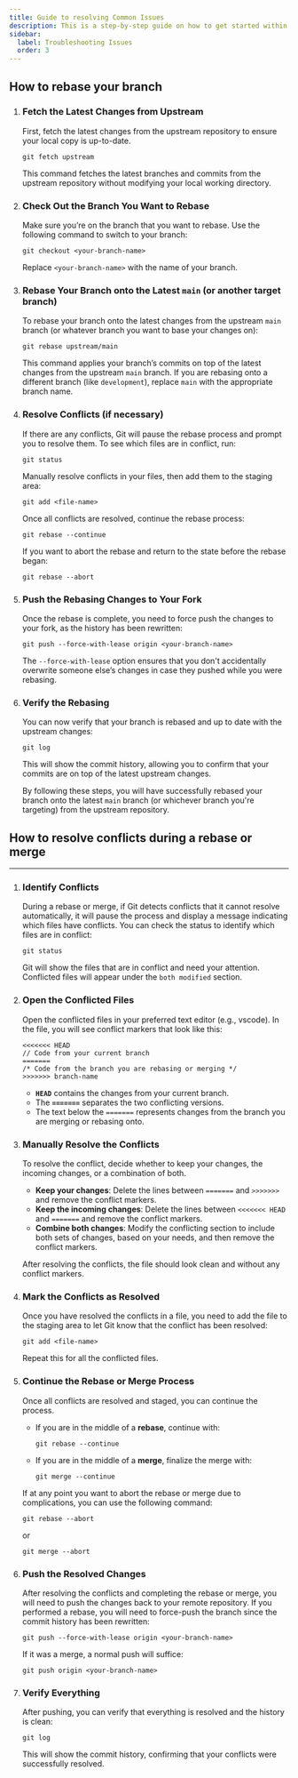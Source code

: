 ```yaml
---
title: Guide to resolving Common Issues
description: This is a step-by-step guide on how to get started within the SplashKit Starlight Repo.
sidebar:
  label: Troubleshooting Issues
  order: 3
---
```



## How to rebase your branch

<Steps>

1. ### Fetch the Latest Changes from Upstream

   First, fetch the latest changes from the upstream repository to ensure your local copy is
   up-to-date.

   ```shell
   git fetch upstream
   ```

   This command fetches the latest branches and commits from the upstream repository without
   modifying your local working directory.

2. ### Check Out the Branch You Want to Rebase

   Make sure you’re on the branch that you want to rebase. Use the following command to switch to
   your branch:

   ```shell
   git checkout <your-branch-name>
   ```

   Replace `<your-branch-name>` with the name of your branch.

3. ### Rebase Your Branch onto the Latest `main` (or another target branch)

   To rebase your branch onto the latest changes from the upstream `main` branch (or whatever branch
   you want to base your changes on):

   ```shell
   git rebase upstream/main
   ```

   This command applies your branch’s commits on top of the latest changes from the upstream `main`
   branch. If you are rebasing onto a different branch (like `development`), replace `main` with the
   appropriate branch name.

4. ### Resolve Conflicts (if necessary)

   If there are any conflicts, Git will pause the rebase process and prompt you to resolve them. To
   see which files are in conflict, run:

   ```shell
   git status
   ```

   Manually resolve conflicts in your files, then add them to the staging area:

   ```shell
   git add <file-name>
   ```

   Once all conflicts are resolved, continue the rebase process:

   ```shell
   git rebase --continue
   ```

   If you want to abort the rebase and return to the state before the rebase began:

   ```shell
   git rebase --abort
   ```

5. ### Push the Rebasing Changes to Your Fork

   Once the rebase is complete, you need to force push the changes to your fork, as the history has
   been rewritten:

   ```shell
   git push --force-with-lease origin <your-branch-name>
   ```

   The `--force-with-lease` option ensures that you don't accidentally overwrite someone else’s
   changes in case they pushed while you were rebasing.

6. ### Verify the Rebasing

   You can now verify that your branch is rebased and up to date with the upstream changes:

   ```shell
   git log
   ```

   This will show the commit history, allowing you to confirm that your commits are on top of the
   latest upstream changes.

   By following these steps, you will have successfully rebased your branch onto the latest `main`
   branch (or whichever branch you're targeting) from the upstream repository.

</Steps>

## How to resolve conflicts during a rebase or merge

---

<Steps>

1. ### Identify Conflicts

   During a rebase or merge, if Git detects conflicts that it cannot resolve automatically, it will
   pause the process and display a message indicating which files have conflicts. You can check the
   status to identify which files are in conflict:

   ```shell
   git status
   ```

   Git will show the files that are in conflict and need your attention. Conflicted files will
   appear under the `both modified` section.

2. ### Open the Conflicted Files

   Open the conflicted files in your preferred text editor (e.g., vscode). In the file, you will see
   conflict markers that look like this:

   ```plaintext
   <<<<<<< HEAD
   // Code from your current branch
   =======
   /* Code from the branch you are rebasing or merging */
   >>>>>>> branch-name
   ```

   - **`HEAD`** contains the changes from your current branch.
   - The **`=======`** separates the two conflicting versions.
   - The text below the `=======` represents changes from the branch you are merging or rebasing
     onto.

3. ### Manually Resolve the Conflicts

   To resolve the conflict, decide whether to keep your changes, the incoming changes, or a
   combination of both.

   - **Keep your changes**: Delete the lines between `=======` and `>>>>>>>` and remove the conflict
     markers.
   - **Keep the incoming changes**: Delete the lines between `<<<<<<< HEAD` and `=======` and remove
     the conflict markers.
   - **Combine both changes**: Modify the conflicting section to include both sets of changes, based
     on your needs, and then remove the conflict markers.

   After resolving the conflicts, the file should look clean and without any conflict markers.

4. ### Mark the Conflicts as Resolved

   Once you have resolved the conflicts in a file, you need to add the file to the staging area to
   let Git know that the conflict has been resolved:

   ```shell
   git add <file-name>
   ```

   Repeat this for all the conflicted files.

5. ### Continue the Rebase or Merge Process

   Once all conflicts are resolved and staged, you can continue the process.

   - If you are in the middle of a **rebase**, continue with:

     ```shell
     git rebase --continue
     ```

   - If you are in the middle of a **merge**, finalize the merge with:

     ```shell
     git merge --continue
     ```

   If at any point you want to abort the rebase or merge due to complications, you can use the
   following command:

   ```shell
   git rebase --abort
   ```

   or

   ```shell
   git merge --abort
   ```

6. ### Push the Resolved Changes

   After resolving the conflicts and completing the rebase or merge, you will need to push the
   changes back to your remote repository. If you performed a rebase, you will need to force-push
   the branch since the commit history has been rewritten:

   ```shell
   git push --force-with-lease origin <your-branch-name>
   ```

   If it was a merge, a normal push will suffice:

   ```shell
   git push origin <your-branch-name>
   ```

7. ### Verify Everything

   After pushing, you can verify that everything is resolved and the history is clean:

   ```shell
   git log
   ```

   This will show the commit history, confirming that your conflicts were successfully resolved.

</Steps>
